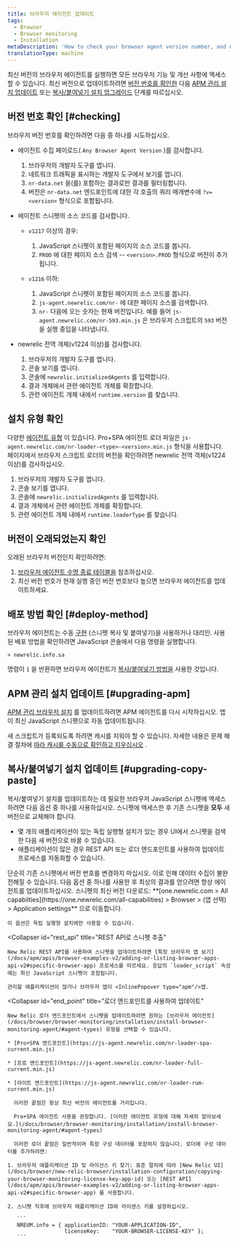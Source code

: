 ```yaml
---
title: 브라우저 에이전트 업데이트
tags:
  - Browser
  - Browser monitoring
  - Installation
metaDescription: 'How to check your browser agent version number, and update to the latest version of the browser agent.'
translationType: machine
---
```


최신 버전의 브라우저 에이전트를 실행하면 모든 브라우저 기능 및 개선 사항에 액세스할 수 있습니다. 최신 버전으로 업데이트하려면 [버전 번호를 확인한](#checking) 다음 [APM 관리 설치 업데이트](#upgrading-apm) 또는 [복사/붙여넣기 설치 업그레이드](#upgrading-copy-paste) 단계를 따르십시오.

## 버전 번호 확인 [#checking]

브라우저 버전 번호를 확인하려면 다음 중 하나를 시도하십시오.

* 에이전트 수집 페이로드( `Any Browser Agent Version` )를 검사합니다.

  1. 브라우저의 개발자 도구를 엽니다.
  2. 네트워크 트래픽을 표시하는 개발자 도구에서 보기를 엽니다.
  3. `nr-data.net` 을(를) 포함하는 결과로만 결과를 필터링합니다.
  4. 버전은 `nr-data.net` 엔드포인트에 대한 각 호출의 쿼리 매개변수에 `?v=<version>` 형식으로 포함됩니다.

* 에이전트 스니펫의 소스 코드를 검사합니다.

  * `v1217` 이상의 경우:

    1. JavaScript 스니펫이 포함된 페이지의 소스 코드를 봅니다.
    2. `PROD` 에 대한 페이지 소스 검색 -- `<version>.PROD` 형식으로 버전이 추가됩니다.

  * `v1216` 이하:

    1. JavaScript 스니펫이 포함된 페이지의 소스 코드를 봅니다.
    2. `js-agent.newrelic.com/nr-` 에 대한 페이지 소스를 검색합니다.
    3. `nr-` 다음에 오는 숫자는 현재 버전입니다. 예를 들어 `js-agent.newrelic.com/nr-593.min.js` 은 브라우저 스크립트의 `593` 버전을 실행 중임을 나타냅니다.

* newrelic 전역 개체(v1224 이상)를 검사합니다.

  1. 브라우저의 개발자 도구를 엽니다.
  2. 콘솔 보기를 엽니다.
  3. 콘솔에 `newrelic.initializedAgents` 를 입력합니다.
  4. 결과 개체에서 관련 에이전트 개체를 확장합니다.
  5. 관련 에이전트 개체 내에서 `runtime.version` 를 찾습니다.

## 설치 유형 확인

다양한 [에이전트 유형](/docs/browser/browser-monitoring/installation/install-browser-monitoring-agent#agent-types) 이 있습니다. Pro+SPA 에이전트 로더 파일은 `js-agent.newrelic.com/nr-loader-<type>-<version>.min.js` 형식을 사용합니다. 페이지에서 브라우저 스크립트 로더의 버전을 확인하려면 newrelic 전역 객체(v1224 이상)를 검사하십시오.

1. 브라우저의 개발자 도구를 엽니다.
2. 콘솔 보기를 엽니다.
3. 콘솔에 `newrelic.initializedAgents` 를 입력합니다.
4. 결과 개체에서 관련 에이전트 개체를 확장합니다.
5. 관련 에이전트 개체 내에서 `runtime.loaderType` 를 찾습니다.

## 버전이 오래되었는지 확인

오래된 브라우저 버전인지 확인하려면:

1. [브라우저 에이전트 수명 종료 테이블을](https://docs.newrelic.com/docs/browser/browser-monitoring/getting-started/browser-agent-eol-policy/) 참조하십시오.
2. 최신 버전 번호가 현재 실행 중인 버전 번호보다 높으면 브라우저 에이전트를 업데이트하세요.

## 배포 방법 확인 [#deploy-method]

브라우저 에이전트는 수동 [구현](/docs/browser/browser-monitoring/installation/install-browser-monitoring-agent/#options) (스니펫 복사 및 붙여넣기)을 사용하거나 <InlinePopover type="apm"/>대리인. 사용된 배포 방법을 확인하려면 JavaScript 콘솔에서 다음 명령을 실행합니다.

```
> newrelic.info.sa
```

명령이 `1` 을 반환하면 브라우저 에이전트가 [복사/붙여넣기 방법을](#upgrading-copy-paste) 사용한 것입니다.

## APM 관리 설치 업데이트 [#upgrading-apm]

[APM 관리 브라우저 설치](/docs/browser/browser-monitoring/installation/install-browser-monitoring-agent/#options) 를 업데이트하려면 APM 에이전트를 다시 시작하십시오. 앱이 최신 JavaScript 스니펫으로 자동 업데이트됩니다.

새 스크립트가 등록되도록 하려면 캐시를 지워야 할 수 있습니다. 자세한 내용은 문제 해결 절차에 [따라 캐시를 수동으로 확인하고 지우십시오](/docs/browser/new-relic-browser/troubleshooting/troubleshooting-browser-monitoring-installation#manual_check_cache) .

## 복사/붙여넣기 설치 업데이트 [#upgrading-copy-paste]

복사/붙여넣기 설치를 업데이트하는 데 필요한 브라우저 JavaScript 스니펫에 액세스하려면 다음 옵션 중 하나를 사용하십시오. 스니펫에 액세스한 후 기존 스니펫을 **모두** 새 버전으로 교체해야 합니다.

* 몇 개의 애플리케이션이 있는 독립 실행형 설치가 있는 경우 UI에서 스니펫을 검색한 다음 새 버전으로 바꿀 수 있습니다.
* 애플리케이션이 많은 경우 REST API 또는 로더 엔드포인트를 사용하여 업데이트 프로세스를 자동화할 수 있습니다.

<Callout variant="caution">
  단순히 기존 스니펫에서 버전 번호를 변경하지 마십시오. 이로 인해 데이터 수집이 불완전해질 수 있습니다. 다음 옵션 중 하나를 사용한 후 최상의 결과를 얻으려면 항상 에이전트를 업데이트하십시오.
</Callout>

<CollapserGroup>
  <Collapser
    id="snippet"
    title="UI에서 스니펫 검색"
  >
    스니펫의 최신 버전 다운로드: **[one.newrelic.com > All capabilties](https://one.newrelic.com/all-capabilities) > Browser > (앱 선택) > Application settings** 으로 이동합니다.

    이 옵션은 독립 실행형 설치에만 사용할 수 있습니다.
  </Collapser>

  <Collapser
    id="rest_api"
    title="REST API로 스니펫 추출"
  >
    New Relic REST API를 사용하여 스니펫을 업데이트하려면 [특정 브라우저 앱 보기](/docs/apm/apis/browser-examples-v2/adding-or-listing-browser-apps-api-v2#specific-browser-app) 프로세스를 따르세요. 응답의 `loader_script` 속성에는 최신 JavaScript 스니펫이 포함됩니다.

    관리할 애플리케이션이 많거나 브라우저 앱이 <InlinePopover type="apm"/>앱.
  </Collapser>

  <Collapser
    id="end_point"
    title="로더 엔드포인트를 사용하여 업데이트"
  >
    New Relic 로더 엔드포인트에서 스니펫을 업데이트하려면 원하는 [브라우저 에이전트](/docs/browser/browser-monitoring/installation/install-browser-monitoring-agent/#agent-types) 유형을 선택할 수 있습니다.

    * [Pro+SPA 엔드포인트](https://js-agent.newrelic.com/nr-loader-spa-current.min.js)

    * [프로 엔드포인트](https://js-agent.newrelic.com/nr-loader-full-current.min.js)

    * [라이트 엔드포인트](https://js-agent.newrelic.com/nr-loader-rum-current.min.js)

      이러한 끝점은 항상 최신 버전의 에이전트를 가리킵니다.

      Pro+SPA 에이전트 사용을 권장합니다. [이러한 에이전트 유형에 대해 자세히 알아보세요.](/docs/browser/browser-monitoring/installation/install-browser-monitoring-agent/#agent-types)

      이러한 로더 끝점은 일반적이며 특정 구성 데이터를 포함하지 않습니다. 로더에 구성 데이터를 추가하려면:

    1. 브라우저 애플리케이션 ID 및 라이선스 키 찾기: 표준 절차에 따라 [New Relic UI](/docs/browser/new-relic-browser/installation-configuration/copying-your-browser-monitoring-license-key-app-id) 또는 [REST API](/docs/apm/apis/browser-examples-v2/adding-or-listing-browser-apps-api-v2#specific-browser-app) 를 사용합니다.

    2. 스니펫 직후에 브라우저 애플리케이션 ID와 라이센스 키를 설정하십시오.

       ```
       NREUM.info = { applicationID: "YOUR-APPLICATION-ID",
                      licenseKey:    "YOUR-BROWSER-LICENSE-KEY" };
       ```
  </Collapser>
</CollapserGroup>